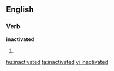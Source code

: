 ==English==

===Verb===
'''inactivated'''

# {{past of|[[inactivate]]}}

[[hu:inactivated]]
[[ta:inactivated]]
[[vi:inactivated]]